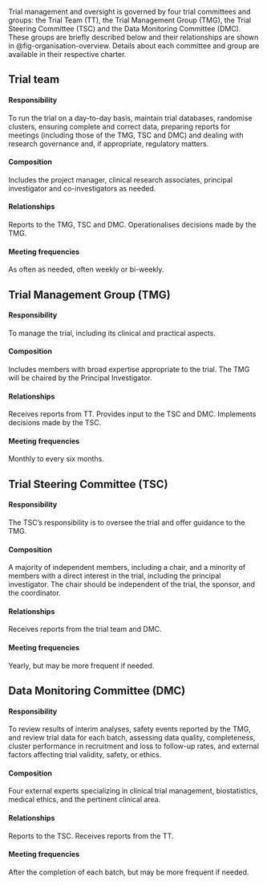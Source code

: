 Trial management and oversight is governed by four trial committees and groups: the Trial Team (TT), the Trial Management Group (TMG), the Trial Steering Committee (TSC) and the Data Monitoring Committee (DMC). These groups are briefly described below and their relationships are shown in @fig-organisation-overview. Details about each committee and group are available in their respective charter.

## Trial team

#### Responsibility

To run the trial on a day-to-day basis, maintain trial databases, randomise clusters, ensuring complete and correct data, preparing reports for meetings (including those of the TMG, TSC and DMC) and dealing with research governance and, if appropriate, regulatory matters.

#### Composition

Includes the project manager, clinical research associates, principal investigator and co-investigators as needed. 

#### Relationships

Reports to the TMG, TSC and DMC. Operationalises decisions made by the TMG.

#### Meeting frequencies

As often as needed, often weekly or bi-weekly.

## Trial Management Group (TMG)

#### Responsibility

To manage the trial, including its clinical and practical aspects.

#### Composition

Includes members with broad expertise appropriate to the trial. The TMG will be chaired by the Principal Investigator.  

#### Relationships

Receives reports from TT. Provides input to the TSC and DMC. Implements decisions made by the TSC.

#### Meeting frequencies

Monthly to every six months.

## Trial Steering Committee (TSC)

#### Responsibility

The TSC's responsibility is to oversee the trial and offer guidance to the TMG.

#### Composition

A majority of independent members, including a chair, and a minority of members with a direct interest in the trial, including the principal investigator. The chair should be independent of the trial, the sponsor, and the coordinator.

#### Relationships

Receives reports from the trial team and DMC.

#### Meeting frequencies

Yearly, but may be more frequent if needed.

## Data Monitoring Committee (DMC)

#### Responsibility

To review results of interim analyses, safety events reported by the TMG, and review trial data for each batch, assessing data quality, completeness, cluster performance in recruitment and loss to follow-up rates, and external factors affecting trial validity, safety, or ethics.

#### Composition

Four external experts specializing in clinical trial management, biostatistics, medical ethics, and the pertinent clinical area.

#### Relationships

Reports to the TSC. Receives reports from the TT.

#### Meeting frequencies

After the completion of each batch, but may be more frequent if needed.

